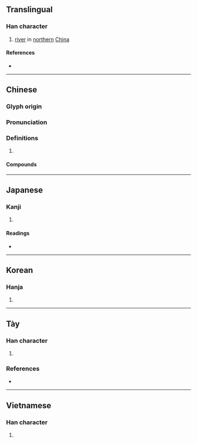 {{character info}}
==Translingual==

===Han character===
{{Han char|rn=85|rad=水|as=12|sn=15|four=37164|canj=ERMR|ids=⿰氵路}}

# [[river]] in [[northern]] [[China]]

====References====
* {{Han ref|kx=0649.120|dkj=18243|dj=1059.070|hdz=31741.010|uh=6F5E|ud=28510|bh=E9F0|bd=59888}}

----

==Chinese==
{{zh-forms}}

===Glyph origin===
{{Han etym}}

===Pronunciation===
{{zh-pron
|m=lù
|c=lou6
|mc=y
|oc=y
|cat=
}}

===Definitions===
{{zh-hanzi}}

# {{rfdef|zh}}

====Compounds====
{{zh-der|潞涿君|潞江}}

----

==Japanese==

===Kanji===
{{ja-kanji|grade=|rs=水12}}

# {{rfdef|ja|sort=水12}}

====Readings====
* {{ja-readings|on=[[ろ]] (ro), [[る]] (ru)|kun=}}

----

==Korean==

===Hanja===
{{ko-hanja|hangeul=[[로]]>[[노]]|eumhun=|rv=ro>no|mr=ro>no|y=lo>no}}

# {{rfdef|ko|sort=水12}}

----

==Tày==

===Han character===
{{head|tyz|Han character}}

# {{tyz-Nom form of|ló}}

===References===
* {{r:tyz:tdcnt}}

----

==Vietnamese==

===Han character===
{{vi-readings|reading=lộ|rs=水12}}

# {{rfdef|vi|sort=水12}}